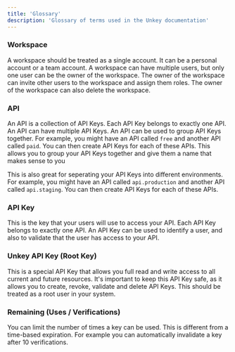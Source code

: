 ```yaml
---
title: 'Glossary'
description: 'Glossary of terms used in the Unkey documentation'
---
```


### Workspace

A workspace should be treated as a single account. It can be a personal account or a team account. A workspace can have multiple users, but only one user can be the owner of the workspace. The owner of the workspace can invite other users to the workspace and assign them roles. The owner of the workspace can also delete the workspace.

### API

An API is a collection of API Keys. Each API Key belongs to exactly one API. An API can have multiple API Keys. An API can be used to group API Keys together. For example, you might have an API called `free` and another API called `paid`. You can then create API Keys for each of these APIs. This allows you to group your API Keys together and give them a name that makes sense to you

This is also great for seperating your API Keys into different environments. For example, you might have an API called `api.production` and another API called `api.staging`. You can then create API Keys for each of these APIs.

### API Key

This is the key that your users will use to access your API. Each API Key belongs to exactly one API. An API Key can be used to identify a user, and also to validate that the user has access to your API.

### Unkey API Key (Root Key)

This is a special API Key that allows you full read and write access to all current and future resources. It's important to keep this API Key safe, as it allows you to create, revoke, validate and delete API Keys. This should be treated as a root user in your system.

### Remaining (Uses / Verifications)

You can limit the number of times a key can be used. This is different from a time-based expiration. For example you can automatically invalidate a key after 10 verifications.
